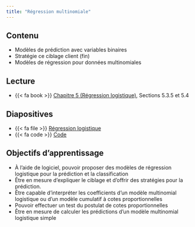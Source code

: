 ```yaml
---
title: "Régression multinomiale"
---
```


## Contenu

- Modèles de prédiction avec variables binaires
- Stratégie ce ciblage client (fin)
- Modèles de régression pour données multinomiales


## Lecture


- {{< fa book >}} [Chapitre 5 (Régression logistique)](https://lbelzile.github.io/math60602/05-reglogistique.html), Sections 5.3.5 et 5.4

## Diapositives 

- {{< fa file >}} [Régression logistique](/diapos/MATH60602-diapos8.pdf)
- {{< fa code >}} [Code](/diapos/MATH60602-diapos8.R)

<!--
<iframe width="600" height="338" src="http://docs.google.com/gview?url=https://lbelzile.github.io/multi/diapos/MATH60602-diapos3.pdf&embedded=true" frameborder="0"></iframe>
-->

## Objectifs d'apprentissage

- À l'aide de logiciel, pouvoir proposer des modèles de régression logistique pour la prédiction et la classification
- Être en mesure d'expliquer le ciblage et d'offrir des stratégies pour la prédiction.
- Être capable d'interpréter les coefficients d'un modèle multinomial logistique ou d'un modèle cumulatif à cotes proportionnelles
- Pouvoir effectuer un test du postulat de cotes proportionnelles
- Être en mesure de calculer les prédictions d'un modèle multinomial logistique simple


